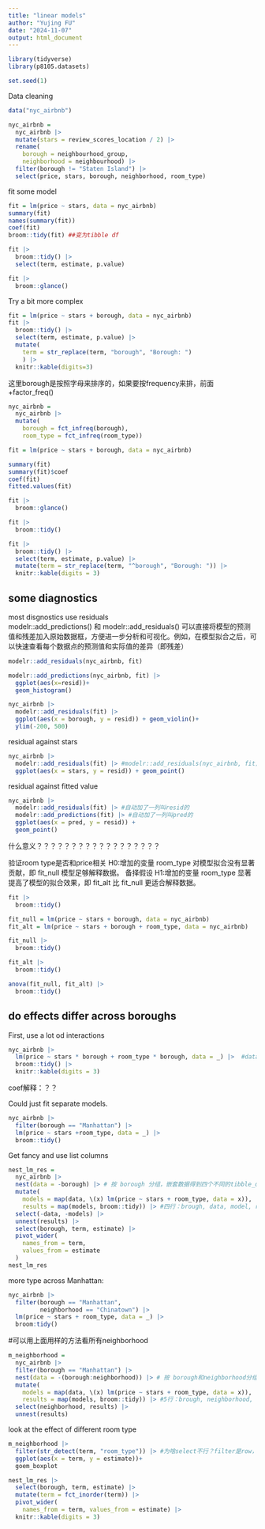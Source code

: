 ```yaml
---
title: "linear models"
author: "Yujing FU"
date: "2024-11-07"
output: html_document
---
```

```r
library(tidyverse)
library(p8105.datasets)

set.seed(1)
```

Data cleaning
```r
data("nyc_airbnb")

nyc_airbnb = 
  nyc_airbnb |> 
  mutate(stars = review_scores_location / 2) |> 
  rename(
    borough = neighbourhood_group,
    neighborhood = neighbourhood) |> 
  filter(borough != "Staten Island") |> 
  select(price, stars, borough, neighborhood, room_type)
```

fit some model
```r
fit = lm(price ~ stars, data = nyc_airbnb)
summary(fit)
names(summary(fit))
coef(fit)
broom::tidy(fit) ##变为tibble df

fit |> 
  broom::tidy() |> 
  select(term, estimate, p.value)

fit |> 
  broom::glance()
```


Try a bit more complex

```r
fit = lm(price ~ stars + borough, data = nyc_airbnb)
fit |> 
  broom::tidy() |> 
  select(term, estimate, p.value) |> 
  mutate(
    term = str_replace(term, "borough", "Borough: ")
    ) |> 
  knitr::kable(digits=3)
```
这里borough是按照字母来排序的，如果要按frequency来排，前面+factor_freq()


```r
nyc_airbnb = 
  nyc_airbnb |>
  mutate(
    borough = fct_infreq(borough),
    room_type = fct_infreq(room_type))

fit = lm(price ~ stars + borough, data = nyc_airbnb)
```


```r
summary(fit)
summary(fit)$coef
coef(fit)
fitted.values(fit)
```

```r
fit |> 
  broom::glance()
```

```r
fit |> 
  broom::tidy()
```


```r
fit |> 
  broom::tidy() |> 
  select(term, estimate, p.value) |> 
  mutate(term = str_replace(term, "^borough", "Borough: ")) |> 
  knitr::kable(digits = 3)
```

## some diagnostics
most disgnostics use residuals<br>
modelr::add_predictions() 和 modelr::add_residuals() 可以直接将模型的预测值和残差加入原始数据框，方便进一步分析和可视化。例如，在模型拟合之后，可以快速查看每个数据点的预测值和实际值的差异（即残差）
```r
modelr::add_residuals(nyc_airbnb, fit)
```


```r
modelr::add_predictions(nyc_airbnb, fit) |> 
  ggplot(aes(x=resid))+
  geom_histogram()
```

```r
nyc_airbnb |> 
  modelr::add_residuals(fit) |> 
  ggplot(aes(x = borough, y = resid)) + geom_violin()+
  ylim(-200, 500)
```

residual against stars
```r
nyc_airbnb |> 
  modelr::add_residuals(fit) |> #modelr::add_residuals(nyc_airbnb, fit) |> 
  ggplot(aes(x = stars, y = resid)) + geom_point()
```

residual against fitted value
```r
nyc_airbnb |> 
  modelr::add_residuals(fit) |> #自动加了一列叫resid的
  modelr::add_predictions(fit) |> #自动加了一列叫pred的
  ggplot(aes(x = pred, y = resid)) + 
  geom_point()
```
什么意义？？？？？？？？？？？？？？？？？？

验证room type是否和price相关
H0:增加的变量 room_type 对模型拟合没有显著贡献，即 fit_null 模型足够解释数据。
备择假设 
H1:增加的变量 room_type 显著提高了模型的拟合效果，即 fit_alt 比 fit_null 更适合解释数据。
```r
fit |> 
  broom::tidy()

fit_null = lm(price ~ stars + borough, data = nyc_airbnb)
fit_alt = lm(price ~ stars + borough + room_type, data = nyc_airbnb)
```

```r
fit_null |> 
  broom::tidy()

fit_alt |> 
  broom::tidy()
```


```r
anova(fit_null, fit_alt) |> 
  broom::tidy()
```


## do effects differ across boroughs

First, use a lot od interactions

```r
nyc_airbnb |> 
  lm(price ~ stars * borough + room_type * borough, data = _) |>  #data = _因为前面已经说明了dataset
  broom::tidy() |> 
  knitr::kable(digits = 3)
```
coef解释：？？

Could just fit separate models.
```r
nyc_airbnb |> 
  filter(borough == "Manhattan") |> 
  lm(price ~ stars +room_type, data = _) |> 
  broom::tidy()
```

Get fancy and use list columns


```r
nest_lm_res =
  nyc_airbnb |> 
  nest(data = -borough) |> # 按 borough 分组，嵌套数据得到四个不同的tibble_df
  mutate(
    models = map(data, \(x) lm(price ~ stars + room_type, data = x)),
    results = map(models, broom::tidy)) |> #四行：brough, data, model, results
  select(-data, -models) |> 
  unnest(results) |> 
  select(borough, term, estimate) |> 
  pivot_wider(
    names_from = term,
    values_from = estimate
  )
nest_lm_res
```
more type across Manhattan:

```r
nyc_airbnb |> 
  filter(borough == "Manhattan",
         neighborhood == "Chinatown") |> 
  lm(price ~ stars + room_type, data = _) |> 
  broom:tidy()
```
#可以用上面用样的方法看所有neighborhood
```r
m_neighborhood =
  nyc_airbnb |> 
  filter(borough == "Manhattan") |> 
  nest(data = -(borough:neighborhood)) |> # 按 borough和neighborhood分组
  mutate(
    models = map(data, \(x) lm(price ~ stars + room_type, data = x)),
    results = map(models, broom::tidy)) |> #5行：brough, neighborhood, data, model, results(有些可能没有coef，因为数据太少)
  select(neighborhood, results) |> 
  unnest(results)
```

look at the effect of different room type
```r
m_neighborhood |> 
  filter(str_detect(term, "room_type")) |> #为啥select不行？filter是row，select是col
  ggplot(aes(x = term, y = estimate))+
  goem_boxplot
```

```r
nest_lm_res |> 
  select(borough, term, estimate) |> 
  mutate(term = fct_inorder(term)) |> 
  pivot_wider(
    names_from = term, values_from = estimate) |> 
  knitr::kable(digits = 3)
```


